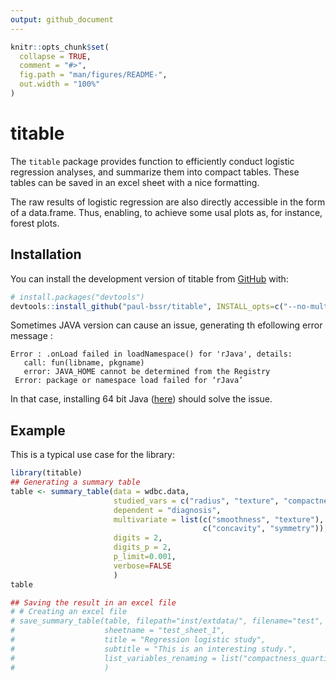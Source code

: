 ```yaml
---
output: github_document
---
```


<!-- README.md is generated from README.Rmd. Please edit that file -->

```r
knitr::opts_chunk$set(
  collapse = TRUE,
  comment = "#>",
  fig.path = "man/figures/README-",
  out.width = "100%"
)
```

# titable

<!-- badges: start -->
<!-- badges: end -->

The `titable` package provides function to efficiently conduct logistic 
regression analyses, and summarize them into compact tables. These tables can be
saved in an excel sheet with a nice formatting. 

The raw results of logistic regression are also directly accessible in the form
of a data.frame. Thus, enabling, to achieve some usal plots as, for instance, 
forest plots.


## Installation

You can install the development version of titable from [GitHub](https://github.com/) with:

``` r
# install.packages("devtools")
devtools::install_github("paul-bssr/titable", INSTALL_opts=c("--no-multiarch"))
```

Sometimes JAVA version can cause an issue, generating th efollowing error message :
```
Error : .onLoad failed in loadNamespace() for 'rJava', details:
   call: fun(libname, pkgname)
   error: JAVA_HOME cannot be determined from the Registry
 Error: package or namespace load failed for ‘rJava’
```
In that case, installing 64 bit Java ([here](https://java.com/en/download/manual.jsp)) 
should solve the issue.

## Example

This is a typical use case for the library:

```r
library(titable)
## Generating a summary table
table <- summary_table(data = wdbc.data,
                       studied_vars = c("radius", "texture", "compactness_quartile"),
                       dependent = "diagnosis",
                       multivariate = list(c("smoothness", "texture"),
                                           c("concavity", "symmetry")),
                       digits = 2,
                       digits_p = 2,
                       p_limit=0.001,
                       verbose=FALSE
                       )
table

## Saving the result in an excel file
# # Creating an excel file
# save_summary_table(table, filepath="inst/extdata/", filename="test",
#                    sheetname = "test_sheet_1",
#                    title = "Regression logistic study",
#                    subtitle = "This is an interesting study.",
#                    list_variables_renaming = list("compactness_quartile"="Compactness quartile")
#                    )

```
